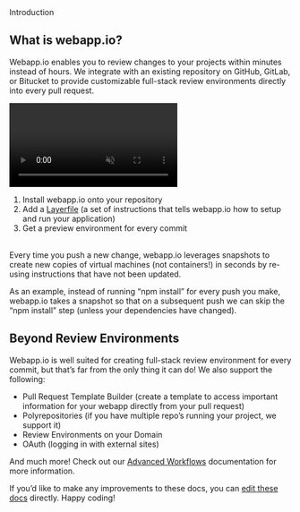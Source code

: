 <div className="Docs--Overline">Introduction</div>

<div className="section-spacing"></div>

## What is webapp.io?

Webapp.io enables you to review changes to your projects within minutes instead of hours. We integrate with
an
existing repository on GitHub, GitLab, or Bitucket to provide customizable full-stack review environments
directly into every pull request.

<div className="Video--Parent">
    <video className="Video--Child" autoPlay muted>
        <source src="/static/assets/what-is-webapp-arrows.mp4" type="video/mp4" />
    </video>
</div>

1. Install webapp.io onto your repository
2. Add a [Layerfile](/docs/layerfile-reference/intro) (a set of instructions that tells webapp.io
   how
   to setup and run your application)
3. Get a preview environment for every commit

<br/>
Every time you push a new change, webapp.io leverages snapshots to create new copies of virtual machines
(not
containers!) in seconds by re-using instructions that have not been updated.

As an example, instead of running “npm install” for every push you make, webapp.io takes a snapshot so that
on a
subsequent push we can skip the “npm install” step (unless your dependencies have changed).

<div className="section-spacing"></div>

## Beyond Review Environments

Webapp.io is well suited for creating full-stack review environment for every commit, but that’s far from
the
only thing it can do! We also support the following:

- Pull Request Template Builder (create a template to access important information for your webapp directly
  from
  your pull request)
- Polyrepositories (if you have multiple repo’s running your project, we support it)
- Review Environments on your Domain
- OAuth (logging in with external sites)

And much more! Check out our <a href="/docs/advanced-workflows">Advanced Workflows</a> documentation for
more
information.

<div className="section-spacing"></div>

If you’d like to make any improvements to these docs, you can
<a href="https://github.com/webappio/docs/tree/master/home">edit these docs</a> directly. Happy coding!